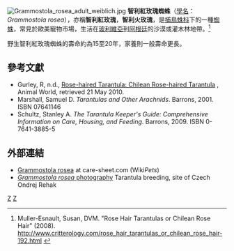 {{Speciesbox
| taxon = Grammostola rosea
| binomial_authority = ([[Charles_Athanase_Walckenaer|Walckenaer]], 1837)
| image = Grammostola cf. porteri adult male.jpg
| image_caption = 成年雄性個體
| synonyms = ''Citharoscelus kochii''<br />
''Citharoscelus spatulatus''<br />
''Grammostola argentinense''<br />
''Grammostola argentinensis''<br />
''Grammostola cala''<br />
''Grammostola spathulata''<br />
''Grammostola spatulata''<br />
''Eurypelma rosea''<br />
''Eurypelma spatulatum''<br />
''Lasiodora rosea''<br />
''Mygale rosea''<br />
''Mygale rubiginosa''
}}
[[File:Grammostola_rosea_adult_weiblich.jpg|thumb]]
'''智利紅玫瑰蜘蛛'''（[[學名|學名]]：''Grammostola rosea''），亦稱'''智利紅玫瑰'''，'''智利火玫瑰'''，是[[捕鳥蛛科|捕鳥蛛科]]下的一種[[蜘蛛|蜘蛛]]，常見於歐美寵物市場，生活在[[玻利維亞|玻利維亞]]到[[阿根廷|阿根廷]]的沙漠或灌木林地帶。<ref name=Muller>Muller-Esnault, Susan, DVM. "Rose Hair Tarantulas or Chilean Rose Hair" (2008). http://www.critterology.com/rose_hair_tarantulas_or_chilean_rose_hair-192.html {{Wayback|url=http://www.critterology.com/rose_hair_tarantulas_or_chilean_rose_hair-192.html |date=20150419015955 }}</ref>

野生智利紅玫瑰蜘蛛的壽命約為15至20年，家養則一般壽命更長。

==參考文獻==
{{reflist}}

*Gurley, R, n.d., [http://animal-world.com/encyclo/reptiles/spiders/rosehairtarantula.php Rose-haired Tarantula: Chilean Rose-haired Tarantula] {{Wayback|url=http://animal-world.com/encyclo/reptiles/spiders/rosehairtarantula.php |date=20170111042025 }}, Animal World, retrieved 21 May 2010. 
*Marshall, Samuel D. ''Tarantulas and Other Arachnids''. Barrons, 2001. ISBN 07641146
*Schultz, Stanley A. ''The Tarantula Keeper's Guide: Comprehensive Information on Care, Housing, and Feeding''. Barrons, 2009. ISBN 0-7641-3885-5

==外部連結==
{{commons|Grammostola rosea}}
* [https://web.archive.org/web/20090626061312/http://www.care-sheet.com/index/Grammostola_rosea Grammostola rosea] at care-sheet.com (Wiki''Pets'')
* [http://www.spidy.goliathus.com/english/grammostola-rosea-cervena-id260.html ''Grammostola rosea'' photography] {{Wayback|url=http://www.spidy.goliathus.com/english/grammostola-rosea-cervena-id260.html |date=20131213093958 }} Tarantula breeding, site of Czech Ondrej Rehak

{{Taxonbar}}
[[Category:捕鳥蛛科|Z]]
[[Category:智利蜘蛛|Z]]
